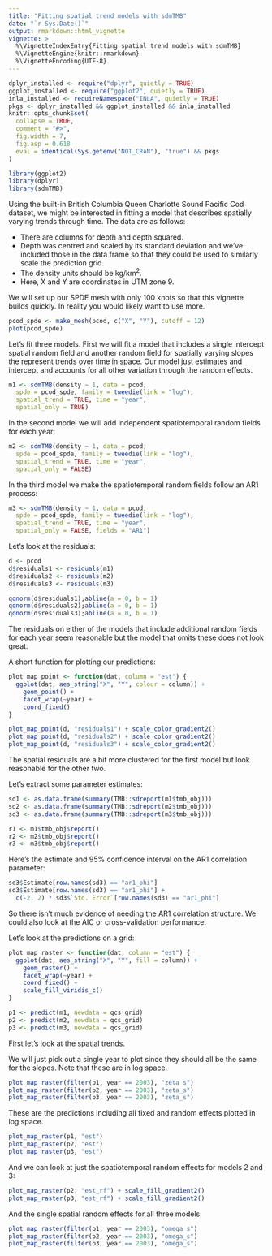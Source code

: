 ```yaml
---
title: "Fitting spatial trend models with sdmTMB"
date: "`r Sys.Date()`"
output: rmarkdown::html_vignette
vignette: >
  %\VignetteIndexEntry{Fitting spatial trend models with sdmTMB}
  %\VignetteEngine{knitr::rmarkdown}
  %\VignetteEncoding{UTF-8}
---
```


```r
dplyr_installed <- require("dplyr", quietly = TRUE)
ggplot_installed <- require("ggplot2", quietly = TRUE)
inla_installed <- requireNamespace("INLA", quietly = TRUE)
pkgs <- dplyr_installed && ggplot_installed && inla_installed
knitr::opts_chunk$set(
  collapse = TRUE,
  comment = "#>",
  fig.width = 7,
  fig.asp = 0.618
  eval = identical(Sys.getenv("NOT_CRAN"), "true") && pkgs
)
```

```r
library(ggplot2)
library(dplyr)
library(sdmTMB)
```

Using the built-in British Columbia Queen Charlotte Sound Pacific Cod dataset, we might be interested in fitting a model that describes spatially varying trends through time. The data are as follows:

- There are columns for depth and depth squared.
- Depth was centred and scaled by its standard deviation and we've included those in the data frame so that they could be used to similarly scale the prediction grid.
- The density units should be kg/km^2^.
- Here, X and Y are coordinates in UTM zone 9.

We will set up our SPDE mesh with only 100 knots so that this vignette builds quickly. In reality you would likely want to use more.

```r
pcod_spde <- make_mesh(pcod, c("X", "Y"), cutoff = 12)
plot(pcod_spde)
```

Let's fit three models. First we will fit a model that includes a single intercept spatial random field and another random field for spatially varying slopes the represent trends over time in space. Our model just estimates and intercept and accounts for all other variation through the random effects.

```r
m1 <- sdmTMB(density ~ 1, data = pcod,
  spde = pcod_spde, family = tweedie(link = "log"),
  spatial_trend = TRUE, time = "year",
  spatial_only = TRUE)
```

In the second model we will add independent spatiotemporal random fields for each year:

```r
m2 <- sdmTMB(density ~ 1, data = pcod,
  spde = pcod_spde, family = tweedie(link = "log"),
  spatial_trend = TRUE, time = "year",
  spatial_only = FALSE)
```

In the third model we make the spatiotemporal random fields follow an AR1 process:

```r
m3 <- sdmTMB(density ~ 1, data = pcod,
  spde = pcod_spde, family = tweedie(link = "log"),
  spatial_trend = TRUE, time = "year",
  spatial_only = FALSE, fields = "AR1")
```

Let's look at the residuals:

```r
d <- pcod
d$residuals1 <- residuals(m1)
d$residuals2 <- residuals(m2)
d$residuals3 <- residuals(m3)

qqnorm(d$residuals1);abline(a = 0, b = 1)
qqnorm(d$residuals2);abline(a = 0, b = 1)
qqnorm(d$residuals3);abline(a = 0, b = 1)
```

The residuals on either of the models that include additional random fields for each year seem reasonable but the model that omits these does not look great.

A short function for plotting our predictions:

```r
plot_map_point <- function(dat, column = "est") {
  ggplot(dat, aes_string("X", "Y", colour = column)) +
    geom_point() +
    facet_wrap(~year) +
    coord_fixed()
}
```

```r
plot_map_point(d, "residuals1") + scale_color_gradient2()
plot_map_point(d, "residuals2") + scale_color_gradient2()
plot_map_point(d, "residuals3") + scale_color_gradient2()
```

The spatial residuals are a bit more clustered for the first model but look reasonable for the other two.

Let's extract some parameter estimates:

```r
sd1 <- as.data.frame(summary(TMB::sdreport(m1$tmb_obj)))
sd2 <- as.data.frame(summary(TMB::sdreport(m2$tmb_obj)))
sd3 <- as.data.frame(summary(TMB::sdreport(m3$tmb_obj)))
```

```r
r1 <- m1$tmb_obj$report()
r2 <- m2$tmb_obj$report()
r3 <- m3$tmb_obj$report()
```

Here's the estimate and 95% confidence interval on the AR1 correlation parameter:

```r
sd3$Estimate[row.names(sd3) == "ar1_phi"]
sd3$Estimate[row.names(sd3) == "ar1_phi"] +
  c(-2, 2) * sd3$`Std. Error`[row.names(sd3) == "ar1_phi"]
```

So there isn't much evidence of needing the AR1 correlation structure. We could also look at the AIC or cross-validation performance.

Let's look at the predictions on a grid:

```r
plot_map_raster <- function(dat, column = "est") {
  ggplot(dat, aes_string("X", "Y", fill = column)) +
    geom_raster() +
    facet_wrap(~year) +
    coord_fixed() +
    scale_fill_viridis_c()
}
```

```r
p1 <- predict(m1, newdata = qcs_grid)
p2 <- predict(m2, newdata = qcs_grid)
p3 <- predict(m3, newdata = qcs_grid)
```

First let's look at the spatial trends.

We will just pick out a single year to plot since they should all be the same for the slopes. Note that these are in log space.

```r
plot_map_raster(filter(p1, year == 2003), "zeta_s")
plot_map_raster(filter(p2, year == 2003), "zeta_s")
plot_map_raster(filter(p3, year == 2003), "zeta_s")
```

These are the predictions including all fixed and random effects plotted in log space.

```r
plot_map_raster(p1, "est")
plot_map_raster(p2, "est")
plot_map_raster(p3, "est")
```

And we can look at just the spatiotemporal random effects for models 2 and 3:

```r
plot_map_raster(p2, "est_rf") + scale_fill_gradient2()
plot_map_raster(p3, "est_rf") + scale_fill_gradient2()
```

And the single spatial random effects for all three models:

```r
plot_map_raster(filter(p1, year == 2003), "omega_s")
plot_map_raster(filter(p2, year == 2003), "omega_s")
plot_map_raster(filter(p3, year == 2003), "omega_s")
```
